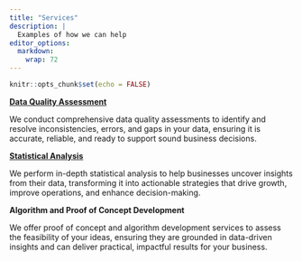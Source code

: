 ```yaml
---
title: "Services"
description: |
  Examples of how we can help
editor_options: 
  markdown: 
    wrap: 72
---
```


```r
knitr::opts_chunk$set(echo = FALSE)
```

[**Data Quality Assessment**](dq.html)

We conduct comprehensive data quality assessments to identify and resolve inconsistencies, errors, and gaps in your data, ensuring it is accurate, reliable, and ready to support sound business decisions.

[**Statistical Analysis**](stat.html)

We perform in-depth statistical analysis to help businesses uncover insights from their data, transforming it into actionable strategies that drive growth, improve operations, and enhance decision-making.

**Algorithm and Proof of Concept Development**

We offer proof of concept and algorithm development services to assess the feasibility of your ideas, ensuring they are grounded in data-driven insights and can deliver practical, impactful results for your business.



<br>
<br>
